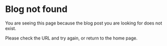 # Blog not found

You are seeing this page because the blog post you are looking for does not exist.

Please check the URL and try again, or return to the home page.